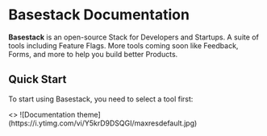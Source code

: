 # Basestack Documentation

**Basestack** is an open-source Stack for Developers and Startups. A suite of tools including Feature Flags.
More tools coming soon like Feedback, Forms, and more to help you build better Products.

## Quick Start


To start using Basestack, you need to select a tool first:

<Cards num={2}>
  <Card
    icon={null}
    image
    arrow
    title="Feature Flags"
    href="/feature-flags/quick-start"
  >
    <>
      ![Documentation
      theme](https://i.ytimg.com/vi/Y5krD9DSQGI/maxresdefault.jpg)
    </>
  </Card>
</Cards>
